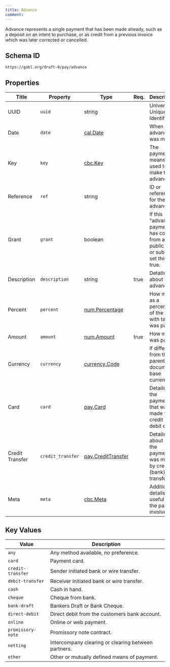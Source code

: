 ```yaml
---
title: Advance
comment: 
---
```


Advance represents a single payment that has been made already, such as a deposit on an intent to purchase, or as credit from a previous invoice which was later corrected or cancelled.

## Schema ID

`https://gobl.org/draft-0/pay/advance`

## Properties

| Title           | Property          | Type                                               | Req. | Description                                                                          |
|-----------------|-------------------|----------------------------------------------------|------|--------------------------------------------------------------------------------------|
| UUID            | `uuid`            | string                                             |      | Universally Unique Identifier.                                                       |
| Date            | `date`            | [cal.Date](/draft-0/cal/date)                      |      | When the advance was made.                                                           |
| Key             | `key`             | [cbc.Key](/draft-0/cbc/key)                        |      | The payment means used to make the advance.                                          |
| Reference       | `ref`             | string                                             |      | ID or reference for the advance.                                                     |
| Grant           | `grant`           | boolean                                            |      | If this "advance" payment has come from a public grant or subsidy, set this to true. |
| Description     | `description`     | string                                             | true | Details about the advance.                                                           |
| Percent         | `percent`         | [num.Percentage](/draft-0/num/percentage)          |      | How much as a percentage of the total with tax was paid                              |
| Amount          | `amount`          | [num.Amount](/draft-0/num/amount)                  | true | How much was paid.                                                                   |
| Currency        | `currency`        | [currency.Code](/draft-0/currency/code)            |      | If different from the parent document's base currency.                               |
| Card            | `card`            | [pay.Card](/draft-0/pay/card)                      |      | Details of the payment that was made via a credit or debit card.                     |
| Credit Transfer | `credit_transfer` | [pay.CreditTransfer](/draft-0/pay/credit_transfer) |      | Details about how the payment was made by credit (bank) transfer.                    |
| Meta            | `meta`            | [cbc.Meta](/draft-0/cbc/meta)                      |      | Additional details useful for the parties involved.                                  |

## Key Values

| Value             | Description                                         |
|-------------------|-----------------------------------------------------|
| `any`             | Any method available, no preference.                |
| `card`            | Payment card.                                       |
| `credit-transfer` | Sender initiated bank or wire transfer.             |
| `debit-transfer`  | Receiver initiated bank or wire transfer.           |
| `cash`            | Cash in hand.                                       |
| `cheque`          | Cheque from bank.                                   |
| `bank-draft`      | Bankers Draft or Bank Cheque.                       |
| `direct-debit`    | Direct debit from the customers bank account.       |
| `online`          | Online or web payment.                              |
| `promissory-note` | Promissory note contract.                           |
| `netting`         | Intercompany clearing or clearing between partners. |
| `other`           | Other or mutually defined means of payment.         |

